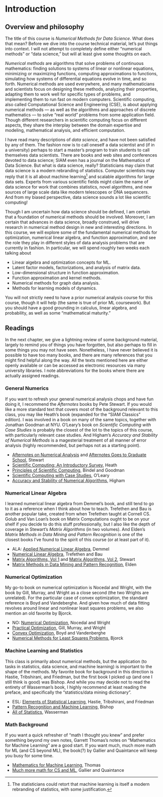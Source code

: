 # Introduction

## Overview and philosophy

The title of this course is _Numerical Methods for Data Science_.
What does that mean?  Before we dive into the course technical material, let's put things into context.
I will not attempt to completely define either "numerical methods" or "data science," but will at least give some thoughts on each.

*Numerical methods* are algorithms that solve problems of continuous mathematics: finding solutions to systems of linear or nonlinear equations, minimizing or maximizing functions, computing approximations to functions, simulating how systems of differential equations evolve in time, and so forth.
Numerical methods are used everywhere, and many mathematicians and scientists focus on designing these methods, analyzing their properties, adapting them to work well for specific types of problems, and implementing them to run fast on modern computers.
Scientific computing, also called Computational Science and Engineering (CSE), is about applying numerical methods --- as well as the algorithms and approaches of discrete mathematics --- to solve "real world" problems from some application field.
Though different researchers in scientific computing focus on different aspects, they share the interplay between the domain expertise and modeling, mathematical analysis, and efficient computation.

I have read many descriptions of *data science*, and have not been satisfied by any of them.
The fashion now is to call oneself a data scientist and (if in a university) perhaps to start a master's program to train students to call themselves data scientists.
There are books and web sites and conferences devoted to data science; SIAM even has a journal on the Mathematics of Data Science.
But what is data science, really?
Statisticians may claim that data science is a modern rebranding of statistics.
Computer scientists may reply that it is all about machine learning[^ml-stats-snark] and scalable algorithms for large data sets.
Experts from various scientific fields might claim the name of data science for work that combines statistics, novel algorithms, and new sources of large scale data like modern telescopes or DNA sequencers.
And from my biased perspective, data science sounds a lot like scientific computing!

[^ml-stats-snark]: The statisticians could retort that machine learning is itself a modern rebranding of statistics, with some justification.

Though I am uncertain how data science should be defined, I am certain that a foundation of numerical methods should be involved.
Moreover, I am certain that advances in data science, broadly construed, will drive research in numerical method design in new and interesting directions.
In this course, we will explore some of the fundamental numerical methods for optimization, numerical linear algebra, and function approximation, and see the role they play in different styles of data analysis problems that are currently in fashion.
In particular, we will spend roughly two weeks each talking about

- Linear algebra and optimization concepts for ML.
- Latent factor models, factorizations, and analysis of
  matrix data.
- Low-dimensional structure in function approximation.
- Function approximation and kernel methods.
- Numerical methods for graph data analysis.
- Methods for learning models of dynamics.

You will not strictly need to have a prior numerical analysis course for this course, though it will help (the same is true of prior ML coursework).
But you should have a good grounding in calculus, linear algebra, and probability, as well as some "mathematical maturity."

## Readings

In the next chapter, we give a lightning review of some background material, largely to remind you of things you have forgotten, but also perhaps to fill in some things you may not have seen.
Nonetheless, I have never believed it is possible to have too many books, and there are many references that you might find helpful along the way.  All the texts mentioned here are either openly available or can be accessed as electronic resources via many university libraries.  I note abbreviations for the books where there are actually assigned readings.

### General Numerics

If you want to refresh your general numerical analysis chops and have fun doing it, I recommend the _Afternotes_ books by Pete Stewart.
If you would like a more standard text that covers most of the background relevant to this class, you may like Heath's book (expanded for the "SIAM Classics" edition).
I was involved in a book on many of the same topics, together with Jonathan Goodman at NYU.
O'Leary's book on _Scientific Computing with Case Studies_ is probably the closest of the lot to the topics of this course, with particularly relevant case studies.
And Higham's _Accuracy and Stability of Numerical Methods_ is a magesterial treatment of all manner of error analysis (highly recommended, but perhaps not as a starting point).

- [Afternotes on Numerical Analysis](https://epubs.siam.org/doi/book/10.1137/1.9781611971491) and [Afternotes Goes to Graduate School](https://epubs.siam.org/doi/book/10.1137/1.9781611971422), Stewart
- [Scientific Computing: An Introductory Survey](https://epubs.siam.org/doi/book/10.1137/1.9781611975581), Heath
- [Principles of Scientific Computing](https://math.nyu.edu/faculty/shelley/Classes/SciComp/BindelGoodman.pdf), Bindel and Goodman
- [Scientific Computing with Case Studies](https://epubs.siam.org/doi/book/10.1137/9780898717723), O'Leary
- [Accuracy and Stability of Numerical Algorithms](https://epubs.siam.org/doi/book/10.1137/1.9780898718027), Higham

### Numerical Linear Algebra

I learned numerical linear algebra from Demmel's book, and still tend to go to it as a reference when I think about how to teach.
Trefethen and Bau is another popular take, created from when Trefethen taught at Cornell CS.
Golub and Van Loan's book on Matrix Computations ought to be on your shelf if you decide to do this stuff professionally, but I also like the depth of coverage in Stewart's _Matrix Algorithms_ (in two volumes).
And Elden's _Matrix Methods in Data Mining and Pattern Recognition_ is one of the closest books I've found to the spirit of this course (or at least part of it).

- ALA: [Applied Numerical Linear Algebra](https://epubs.siam.org/doi/book/10.1137/1.9781611971446), Demmel
- [Numerical Linear Algebra](https://newcatalog.library.cornell.edu/catalog/10504163), Trefethen and Bau
- [Matrix Algorithms, Vol 1](https://epubs-siam-org.proxy.library.cornell.edu/doi/book/10.1137/1.9781611971408) and [Matrix Algorithms, Vol 2](https://epubs.siam.org/doi/book/10.1137/1.9780898718058), Stewart
- [Matrix Methods in Data Mining and Pattern Recognition](https://epubs.siam.org/doi/book/10.1137/1.9780898718867), Elden

### Numerical Optimization

My go-to book on numerical optimization is Nocedal and Wright, with the book by Gill, Murray, and Wright as a close second (the two Wrights are unrelated).
For the particular case of convex optimization, the standard reference is Boyd and Vandeberghe.  And given how much of data fitting revolves around linear and nonlinear least squares problems, we also mention an old favorite by Bjorck.

- NO: [Numerical Optimization](https://link.springer.com/book/10.1007/978-0-387-40065-5), Nocedal and Wright
- [Practical Optimization](https://epubs.siam.org/doi/book/10.1137/1.9781611975604), Gill, Murray, and Wright
- [Convex Optimization](https://web.stanford.edu/~boyd/cvxbook/), Boyd and Vandenberghe
- [Numerical Methods for Least Squares Problems](https://epubs.siam.org/doi/book/10.1137/1.9781611971484), Bjorck

### Machine Learning and Statistics

This class is primarily about numerical methods, but the application (to tasks in statistics, data science, and machine learning) is important to the shape of the methods.
My favorite book for background in this direction is Hastie, Tribshirani, and Friedman, but the first book I picked up (and one I still think is good) was Bishop.
And while you may decide not to read the entirety of Wasserman's book, I highly recommend at least reading the preface, and specifically the "statistics/data mining dictionary".

- ESL: [Elements of Statistical Learning](https://web.stanford.edu/~hastie/ElemStatLearn/), Hastie, Tribshirani, and Friedman
- [Pattern Recognition and Machine Learning](https://www.microsoft.com/en-us/research/uploads/prod/2006/01/Bishop-Pattern-Recognition-and-Machine-Learning-2006.pdf), Bishop
- [All of Statistics](https://link.springer.com/book/10.1007/978-0-387-21736-9), Wasserman

### Math Background

If you want a quick refresher of "math I thought you knew" and prefer something beyond my own notes, Garrett Thomas's notes on "Mathematics for Machine Learning" are a good start.
If you want much, much more math for ML (and CS beyond ML), the book(?) by Gallier and Quaintance will keep you busy for some time.

- [Mathematics for Machine Learning](https://gwthomas.github.io/docs/math4ml.pdf), Thomas
- [Much more math for CS and ML](https://www.cis.upenn.edu/~jean/math-deep.pdf),  Gallier and Quaintance